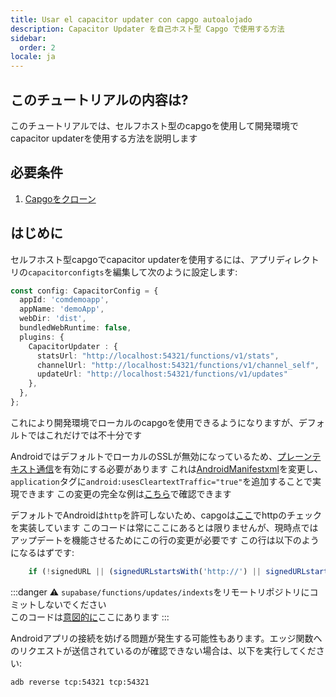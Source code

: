 ```yaml
---
title: Usar el capacitor updater con capgo autoalojado
description: Capacitor Updater を自己ホスト型 Capgo で使用する方法
sidebar:
  order: 2
locale: ja
---
```


## このチュートリアルの内容は?

このチュートリアルでは、セルフホスト型のcapgoを使用して開発環境でcapacitor updaterを使用する方法を説明します

## 必要条件

1. [Capgoをクローン](https://githubcom/Cap-go/capgo/)

## はじめに

セルフホスト型capgoでcapacitor updaterを使用するには、アプリディレクトリの`capacitorconfigts`を編集して次のように設定します:

```ts
const config: CapacitorConfig = {
  appId: 'comdemoapp',
  appName: 'demoApp',
  webDir: 'dist',
  bundledWebRuntime: false,
  plugins: {
    CapacitorUpdater : {
      statsUrl: "http://localhost:54321/functions/v1/stats",
      channelUrl: "http://localhost:54321/functions/v1/channel_self",
      updateUrl: "http://localhost:54321/functions/v1/updates"
    },
  },
};
```

これにより開発環境でローカルのcapgoを使用できるようになりますが、デフォルトではこれだけでは不十分です

AndroidではデフォルトでローカルのSSLが無効になっているため、[プレーンテキスト通信](https://developerandroidcom/topic/security/risks/cleartext/)を有効にする必要があります
これは[AndroidManifestxml](https://githubcom/Cap-go/capacitor-updater/blob/main/android/src/main/AndroidManifestxml/)を変更し、`application`タグに`android:usesCleartextTraffic="true"`を追加することで実現できます
この変更の完全な例は[こちら](https://gistgithubcom/WcaleNieWolny/061a015acdebe35eaf3afd7030797701/)で確認できます

デフォルトでAndroidは`http`を許可しないため、capgoは[ここ](https://githubcom/Cap-go/capgo/blob/4cce6c0707d745faa2afbab643e636bad927c602/supabase/functions/updates/indexts/#L396)でhttpのチェックを実装しています
このコードは常にここにあるとは限りませんが、現時点ではアップデートを機能させるためにこの行の変更が必要です
この行は以下のようになるはずです:
```ts
    if (!signedURL || (signedURLstartsWith('http://') || signedURLstartsWith('https://'))) {
```

:::danger
⚠️ `supabase/functions/updates/indexts`をリモートリポジトリにコミットしないでください\
このコードは[意図的に](https://githubcom/Cap-go/capacitor-updater/issues/37/#issuecomment-1684916354)ここにあります
:::

Androidアプリの接続を妨げる問題が発生する可能性もあります。エッジ関数へのリクエストが送信されているのが確認できない場合は、以下を実行してください:
```bash
adb reverse tcp:54321 tcp:54321
```